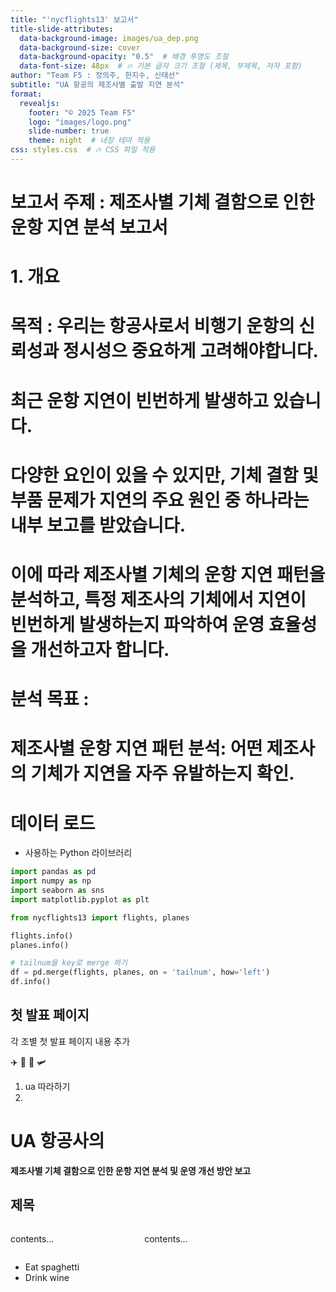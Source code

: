 ```yaml
---
title: "'nycflights13' 보고서"
title-slide-attributes: 
  data-background-image: images/ua_dep.png
  data-background-size: cover
  data-background-opacity: "0.5"  # 배경 투명도 조절
  data-font-size: 48px  # 🔥 기본 글자 크기 조절 (제목, 부제목, 저자 포함)
author: "Team F5 : 정의주, 한지수, 신태선"
subtitle: "UA 항공의 제조사별 출발 지연 분석"
format:
  revealjs:
    footer: "© 2025 Team F5"
    logo: "images/logo.png"
    slide-number: true
    theme: night  # 내장 테마 적용
css: styles.css  # 🔥 CSS 파일 적용
---
```


# 보고서 주제 : 제조사별 기체 결함으로 인한 운항 지연 분석 보고서

# 1. 개요

# 목적 : 우리는 항공사로서 비행기 운항의 신뢰성과 정시성으 중요하게 고려해야합니다.

# 최근 운항 지연이 빈번하게 발생하고 있습니다.

# 다양한 요인이 있을 수 있지만, 기체 결함 및 부품 문제가 지연의 주요 원인 중 하나라는 내부 보고를 받았습니다.

# 이에 따라 제조사별 기체의 운항 지연 패턴을 분석하고, 특정 제조사의 기체에서 지연이 빈번하게 발생하는지 파악하여 운영 효율성을 개선하고자 합니다.

# 분석 목표 :

# 제조사별 운항 지연 패턴 분석: 어떤 제조사의 기체가 지연을 자주 유발하는지 확인.

# 데이터 로드

-   사용하는 Python 라이브러리

```python
import pandas as pd
import numpy as np
import seaborn as sns
import matplotlib.pyplot as plt

from nycflights13 import flights, planes
```

```python
flights.info()
planes.info()
```

```python
# tailnum을 key로 merge 하기 
df = pd.merge(flights, planes, on = 'tailnum', how='left')
df.info()
```

## 첫 발표 페이지

각 조별 첫 발표 페이지 내용 추가

✈️ 🛫 🛬 🛩

1.  ua 따라하기
2.  

# UA 항공사의

**제조사별 기체 결함으로 인한 운항 지연 분석 및 운영 개선 방안 보고**

## 제목

::::: columns
::: {.column width="40%"}
contents...
:::

::: {.column width="60%"}
contents...
:::
:::::

::: nonincremental
-   Eat spaghetti
-   Drink wine
:::

::: panel-sidebar
:::